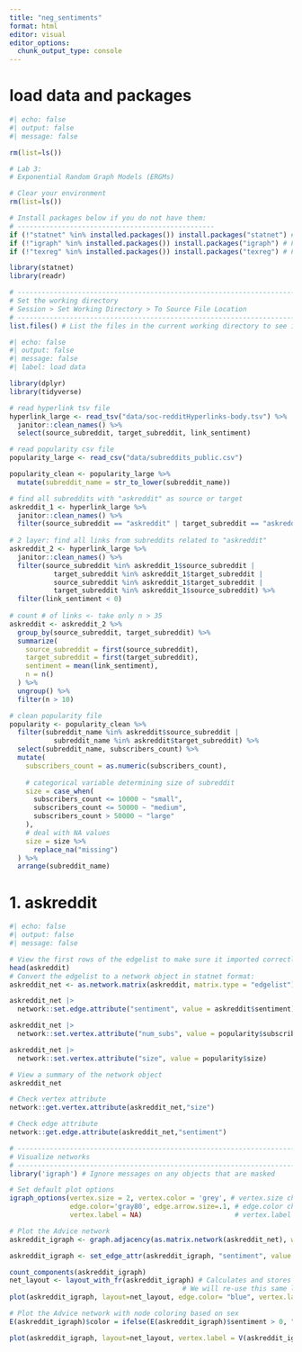 ```yaml
---
title: "neg_sentiments"
format: html
editor: visual
editor_options: 
  chunk_output_type: console
---
```


# load data and packages

```r
#| echo: false
#| output: false
#| message: false

rm(list=ls())

# Lab 3:
# Exponential Random Graph Models (ERGMs)

# Clear your environment
rm(list=ls())

# Install packages below if you do not have them:
# -------------------------------------------------
if (!"statnet" %in% installed.packages()) install.packages("statnet") # For fitting ERGMs
if (!"igraph" %in% installed.packages()) install.packages("igraph") # For network plotting
if (!"texreg" %in% installed.packages()) install.packages("texreg") # For printing "nicer" model output

library(statnet)
library(readr)

# -------------------------------------------------------------------------------------------------
# Set the working directory
# Session > Set Working Directory > To Source File Location
# -------------------------------------------------------------------------------------------------
list.files() # List the files in the current working directory to see if you're in the right directory

```


```r
#| echo: false
#| output: false
#| message: false
#| label: load data

library(dplyr) 
library(tidyverse)

# read hyperlink tsv file
hyperlink_large <- read_tsv("data/soc-redditHyperlinks-body.tsv") %>%
  janitor::clean_names() %>%
  select(source_subreddit, target_subreddit, link_sentiment)

# read popularity csv file
popularity_large <- read_csv("data/subreddits_public.csv")

popularity_clean <- popularity_large %>%
  mutate(subreddit_name = str_to_lower(subreddit_name))

# find all subreddits with "askreddit" as source or target
askreddit_1 <- hyperlink_large %>%
  janitor::clean_names() %>%
  filter(source_subreddit == "askreddit" | target_subreddit == "askreddit")
  
# 2 layer: find all links from subreddits related to "askreddit"
askreddit_2 <- hyperlink_large %>%
  janitor::clean_names() %>%
  filter(source_subreddit %in% askreddit_1$source_subreddit | 
           target_subreddit %in% askreddit_1$target_subreddit |
           source_subreddit %in% askreddit_1$target_subreddit |
           target_subreddit %in% askreddit_1$source_subreddit) %>%
  filter(link_sentiment < 0)
  
# count # of links <- take only n > 35
askreddit <- askreddit_2 %>%
  group_by(source_subreddit, target_subreddit) %>%
  summarize(
    source_subreddit = first(source_subreddit),
    target_subreddit = first(target_subreddit),
    sentiment = mean(link_sentiment),
    n = n()
  ) %>%
  ungroup() %>%
  filter(n > 10)

# clean popularity file
popularity <- popularity_clean %>%
  filter(subreddit_name %in% askreddit$source_subreddit | 
           subreddit_name %in% askreddit$target_subreddit) %>%
  select(subreddit_name, subscribers_count) %>%
  mutate(
    subscribers_count = as.numeric(subscribers_count),
    
    # categorical variable determining size of subreddit
    size = case_when(
      subscribers_count <= 10000 ~ "small",
      subscribers_count <= 50000 ~ "medium",
      subscribers_count > 50000 ~ "large"
    ),
    # deal with NA values
    size = size %>% 
      replace_na("missing")
  ) %>% 
  arrange(subreddit_name)

```


# 1. askreddit
```r
#| echo: false
#| output: false
#| message: false

# View the first rows of the edgelist to make sure it imported correctly:
head(askreddit)
# Convert the edgelist to a network object in statnet format:
askreddit_net <- as.network.matrix(askreddit, matrix.type = "edgelist") 

askreddit_net |> 
  network::set.edge.attribute("sentiment", value = askreddit$sentiment)

askreddit_net |>
  network::set.vertex.attribute("num_subs", value = popularity$subscribers_count)

askreddit_net |>
  network::set.vertex.attribute("size", value = popularity$size)

# View a summary of the network object
askreddit_net

# Check vertex attribute
network::get.vertex.attribute(askreddit_net,"size")

# Check edge attribute
network::get.edge.attribute(askreddit_net,"sentiment")

```


```r
# ----------------------------------------------------------------------------
# Visualize networks
# ----------------------------------------------------------------------------
library('igraph') # Ignore messages on any objects that are masked

# Set default plot options
igraph_options(vertex.size = 2, vertex.color = 'grey', # vertex.size changes the size of nodes; vertex.color changes the color of nodes
               edge.color='gray80', edge.arrow.size=.1, # edge.color changes the color of ties; edge.arrow.size changes the size of tie arrow heads
               vertex.label = NA)                       # vertex.label = NA specifies not to display vertex labels in the plot

# Plot the Advice network
askreddit_igraph <- graph.adjacency(as.matrix.network(askreddit_net), weighted = TRUE) # make an igraph network object from statnet network object

askreddit_igraph <- set_edge_attr(askreddit_igraph, "sentiment", value = askreddit$sentiment)

count_components(askreddit_igraph)
net_layout <- layout_with_fr(askreddit_igraph) # Calculates and stores a spring-embedded layout
                                           # We will re-use this same layout for each plot, so nodes are always in the same place
plot(askreddit_igraph, layout=net_layout, edge.color= "blue", vertex.label = NA)
```


```r
# Plot the Advice network with node coloring based on sex
E(askreddit_igraph)$color = ifelse(E(askreddit_igraph)$sentiment > 0, "green", "red")

plot(askreddit_igraph, layout=net_layout, vertex.label = V(askreddit_igraph)$name, vertex.label.cex = 0.5)
```



